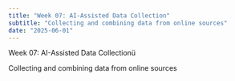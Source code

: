 ```yaml
---
title: "Week 07: AI-Assisted Data Collection"
subtitle: "Collecting and combining data from online sources"
date: "2025-06-01"
---
```


:::::: hero-section
::::: container
::: hero-title
Week 07: AI-Assisted Data Collectionü
:::

::: hero-subtitle
Collecting and combining data from online sources
:::
:::::
::::::
